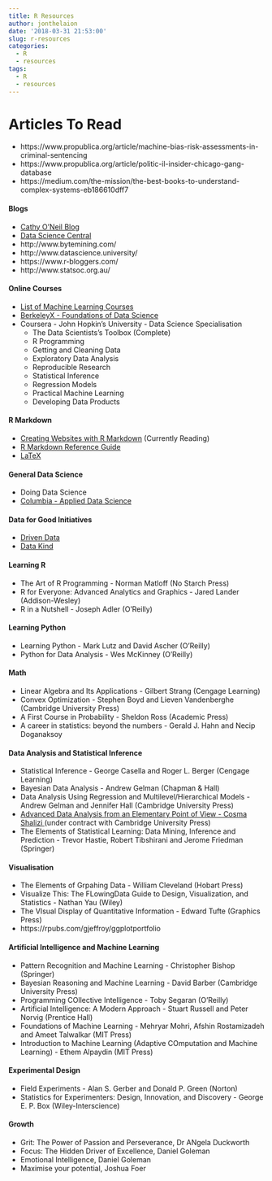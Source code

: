 ```yaml
---
title: R Resources
author: jonthelaion
date: '2018-03-31 21:53:00'
slug: r-resources
categories:
  - R
  - resources
tags:
  - R
  - resources
---
```


# Articles To Read
- https://www.propublica.org/article/machine-bias-risk-assessments-in-criminal-sentencing
- https://www.propublica.org/article/politic-il-insider-chicago-gang-database
- https://medium.com/the-mission/the-best-books-to-understand-complex-systems-eb186610dff7

#### Blogs
- <a href="https://mathbabe.org/" target="_blank">Cathy O'Neil Blog</a>
- <a href="https://www.datasciencecentral.com/" target="_blank">Data Science Central</a>
- http://www.bytemining.com/
- http://www.datascience.university/
- https://www.r-bloggers.com/
- http://www.statsoc.org.au/

#### Online Courses
- <a href="https://medium.freecodecamp.org/every-single-machine-learning-course-on-the-internet-ranked-by-your-reviews-3c4a7b8026c0" target="_blank">List of Machine Learning Courses</a>
- <a href="https://www.edx.org/professional-certificate/berkeleyx-foundations-of-data-science#courses" target="_blank">BerkeleyX - Foundations of Data Science</a>
- Coursera - John Hopkin's University - Data Science Specialisation
  - The Data Scientists's Toolbox (Complete)
  - R Programming
  - Getting and Cleaning Data
  - Exploratory Data Analysis
  - Reproducible Research
  - Statistical Inference
  - Regression Models
  - Practical Machine Learning
  - Developing Data Products

#### R Markdown
- <a href="https://bookdown.org/yihui/blogdown/" target="_blank">Creating Websites with R Markdown</a> (Currently Reading)
- <a href="http://www.rstudio.com/wp-content/uploads/2015/03/rmarkdown-reference.pdf" target="_blank">R Markdown Reference Guide</a>
- <a href="https://en.wikibooks.org/wiki/LaTeX/Mathematics" target="_blank">LaTeX</a>

#### General Data Science
- Doing Data Science
- <a href="https://columbia-applied-data-science.github.io/appdatasci.pdf" target="_blank">Columbia - Applied Data Science</a>

#### Data for Good Initiatives
- <a href="https://www.drivendata.org/" target="_blank">Driven Data</a>
- <a href="http://www.datakind.org/" target="_blank">Data Kind</a>

#### Learning R
- The Art of R Programming - Norman Matloff (No Starch Press)
- R for Everyone: Advanced Analytics and Graphics - Jared Lander (Addison-Wesley)
- R in a Nutshell - Joseph Adler (O'Reilly)

#### Learning Python
- Learning Python - Mark Lutz and David Ascher (O'Reilly)
- Python for Data Analysis - Wes McKinney (O'Reilly)

#### Math
- Linear Algebra and Its Applications - Gilbert Strang (Cengage Learning)
- Convex Optimization - Stephen Boyd and Lieven Vandenberghe (Cambridge University Press)
- A First Course in Probability - Sheldon Ross (Academic Press)
- A career in statistics: beyond the numbers - Gerald J. Hahn and Necip Doganaksoy

#### Data Analysis and Statistical Inference
- Statistical Inference - George Casella and Roger L. Berger (Cengage Learning)
- Bayesian Data Analysis - Andrew Gelman (Chapman & Hall)
- Data Analysis Using Regression and Multilevel/Hierarchical Models - Andrew Gelman and Jennifer Hall (Cambridge University Press)
- <a href="http://www.stat.cmu.edu/~cshalizi/ADAfaEPoV/" target="_blank">Advanced Data Analysis from an Elementary Point of View - Cosma Shalizi </a> (under contract with Cambridge University Press)
- The Elements of Statistical Learning: Data Mining, Inference and Prediction - Trevor Hastie, Robert Tibshirani and Jerome Friedman (Springer)

#### Visualisation
- The Elements of Grpahing Data - William Cleveland (Hobart Press)
- Visualize This: The FLowingData Guide to Design, Visualization, and Statistics - Nathan Yau (Wiley)
- The VIsual Display of Quantitative Information - Edward Tufte (Graphics Press)
- https://rpubs.com/gjeffroy/ggplotportfolio

#### Artificial Intelligence and Machine Learning
- Pattern Recognition and Machine Learning - Christopher Bishop (Springer)
- Bayesian Reasoning and Machine Learning - David Barber (Cambridge University Press)
- Programming COllective Intelligence - Toby Segaran (O'Reilly)
- Artificial Intelligence: A Modern Approach - Stuart Russell and Peter Norvig (Prentice Hall)
- Foundations of Machine Learning - Mehryar Mohri, Afshin Rostamizadeh and Ameet Talwalkar (MIT Press)
- Introduction to Machine Learning (Adaptive COmputation and Machine Learning) - Ethem Alpaydin (MIT Press)

#### Experimental Design
- Field Experiments - Alan S. Gerber and Donald P. Green (Norton)
- Statistics for Experimenters: Design, Innovation, and Discovery - George E. P. Box (Wiley-Interscience)

#### Growth
- Grit: The Power of Passion and Perseverance, Dr ANgela Duckworth
- Focus: The Hidden Driver of Excellence, Daniel Goleman
- Emotional Intelligence, Daniel Goleman
- Maximise your potential, Joshua Foer